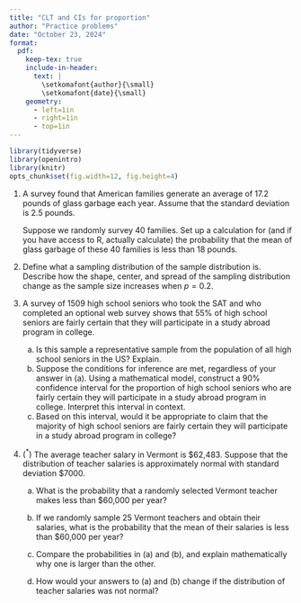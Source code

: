 ```yaml
---
title: "CLT and CIs for proportion"
author: "Practice problems"
date: "October 23, 2024"
format:
  pdf:
    keep-tex: true
    include-in-header:
      text: |
        \setkomafont{author}{\small}
        \setkomafont{date}{\small}
    geometry:
      - left=1in
      - right=1in
      - top=1in
---
```


```r
library(tidyverse)
library(openintro)
library(knitr)
opts_chunk$set(fig.width=12, fig.height=4) 
```

1.  A survey found that American families generate an average of 17.2 pounds of glass garbage each year. Assume that the standard deviation is 2.5 pounds.

    Suppose we randomly survey 40 families. Set up a calculation for (and if you have access to R, actually calculate) the probability that the mean of glass garbage of these 40 families is less than 18 pounds.

2.  Define what a sampling distribution of the sample distribution is. Describe how the shape, center, and spread of the sampling distribution change as the sample size increases when $p=0.2$.

3.  A survey of 1509 high school seniors who took the SAT and who completed an optional web survey shows that 55% of high school seniors are fairly certain that they will participate in a study abroad program in college.

    a.  Is this sample a representative sample from the population of all high school seniors in the US? Explain.
    b.  Suppose the conditions for inference are met, regardless of your answer in (a). Using a mathematical model, construct a 90% confidence interval for the proportion of high school seniors who are fairly certain they will participate in a study abroad program in college. Interpret this interval in context.
    c.  Based on this interval, would it be appropriate to claim that the majority of high school seniors are fairly certain they will participate in a study abroad program in college?

4.  $(^*)$ The average teacher salary in Vermont is \$62,483. Suppose that the distribution of teacher salaries is approximately normal with standard deviation \$7000.

    a.  What is the probability that a randomly selected Vermont teacher makes less than \$60,000 per year?

    b.  If we randomly sample 25 Vermont teachers and obtain their salaries, what is the probability that the mean of their salaries is less than \$60,000 per year?

    c.  Compare the probabilities in (a) and (b), and explain mathematically why one is larger than the other.

    d.  How would your answers to (a) and (b) change if the distribution of teacher salaries was not normal?